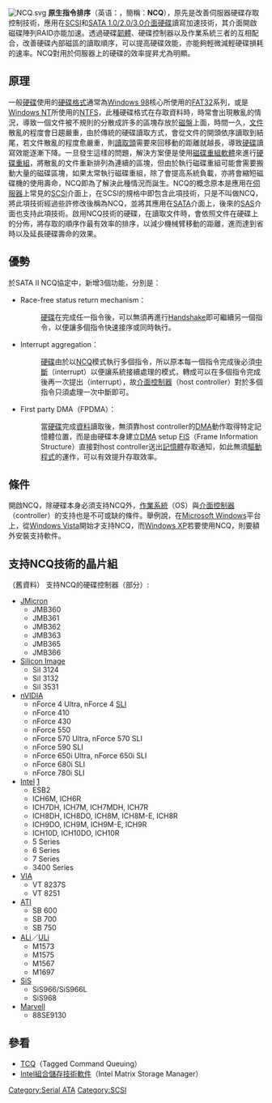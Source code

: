 {{Unreferenced|time=2021-06-10T10:57:42+00:00}}
{{NoteTA|G1=IT}}
[[File:NCQ.svg|thumb]]
'''原生指令排序'''（英语：{{lang|en|'''Native Command Queuing'''}}，簡稱：'''NCQ'''），原先是改善伺服器硬碟存取控制技術，應用在[[SCSI|SCSI]]和[[SATA|SATA 1.0/2.0/3.0介面]][[硬碟|硬碟]]讀寫加速技術，其介面開啟磁碟陣列RAID亦能加速。透過硬碟[[韌體|韌體]]、硬碟控制器以及作業系統三者的互相配合，改善硬碟內部磁區的讀取順序，可以提高硬碟效能，亦能夠輕微減輕硬碟損耗的速率。NCQ對用於伺服器上的硬碟的效率提昇尤為明顯。

== 原理 ==

一般[[硬碟|硬碟]]使用的[[硬碟格式|硬碟格式]]通常為[[Windows_98|Windows 98]]核心所使用的[[FAT32|FAT32]]系列，或是[[Windows_NT|Windows NT]]所使用的[[NTFS|NTFS]]，此種硬碟格式在存取資料時，時常會出現散亂的情況，導致一個文件被不規則的分散成許多的區塊存放於[[磁盤|磁盤]]上面，時間一久，[[文件|文件]]散亂的程度會日趨嚴重，由於傳統的硬碟讀取方式，會從文件的開頭依序讀取到結尾，若文件散亂的程度愈嚴重，則[[讀取頭|讀取頭]]需要來回移動的距離就越長，導致[[硬碟|硬碟]]讀寫效能逐漸下降。一旦發生這樣的問題，解決方案便是使用[[磁碟重組軟體|磁碟重組軟體]]來進行[[硬碟重組|硬碟重組]]，將散亂的文件重新排列為連續的區塊，但由於執行磁碟重組可能會需要搬動大量的磁碟區塊，如果太常執行磁碟重組，除了會提高系統負載，亦將會縮短磁碟機的使用壽命，NCQ即為了解決此種情況而誕生。NCQ的概念原本是應用在[[伺服器|伺服器]]上常見的[[SCSI|SCSI]]介面上，在SCSI的規格中即包含此項技術，只是不叫做NCQ，將此項技術經過些許修改後稱為NCQ，並將其應用在[[SATA|SATA]]介面上，後來的[[SAS|SAS]]介面也支持此項技術。啟用NCQ技術的硬碟，在讀取文件時，會依照文件在硬碟上的分佈，將存取的順序作最有效率的排序，以減少機械臂移動的距離，進而達到省時以及延長硬碟壽命的效果。

== 優勢 ==

於SATA II NCQ協定中，新增3個功能，分別是：
*Race-free status return mechanism：
*:[[硬碟|硬碟]]在完成任一指令後，可以無須再進行[[握手_(技術)|Handshake]]即可繼續另一個指令，以便讓多個指令快速接序或同時執行。
*Interrupt aggregation：
*:[[硬碟|硬碟]]由於以[[NCQ|NCQ]]模式執行多個指令，所以原本每一個指令完成後必須[[中斷|中斷]]（interrupt）以便讓系統接續處理的模式，轉成可以在多個指令完成後再一次提出（interrupt），故[[介面控制器|介面控制器]]（host controller）對於多個指令只須處理一次中斷即可。
*First party DMA（FPDMA）：
*:當[[硬碟|硬碟]]完成[[資料|資料]]讀取後，無須靠host controller的[[DMA|DMA]]動作取得特定記憶體位置，而是由硬碟本身建立[[DMA|DMA]] setup [[FIS|FIS]]（Frame Information Structure）直接對host controller送出[[記憶體|記憶體]]存取通知，如此無須[[驅動程式|驅動程式]]的運作，可以有效提升存取效率。

== 條件 ==

開啟NCQ，除硬碟本身必須支持NCQ外，[[作業系統|作業系統]]（OS）與[[介面控制器|介面控制器]]（controller）的支持也是不可或缺的條件。舉例說，在[[Microsoft_Windows|Microsoft Windows]]平台上，從[[Windows_Vista|Windows Vista]]開始才支持NCQ，而[[Windows_XP|Windows XP]]若要使用NCQ，則要額外安裝支持軟件。

== 支持NCQ技術的晶片組 ==
（舊資料）
支持NCQ的硬碟控制器（部分）:
*[[JMicron|JMicron]]
**JMB360
**JMB361
**JMB362
**JMB363
**JMB365
**JMB366
*[[Silicon_Image|Silicon Image]]
**SiI 3124
**SiI 3132
**SiI 3531
*[[nVIDIA|nVIDIA]]
**nForce 4 Ultra, nForce 4 [[SLI|SLI]]
**nForce 410
**nForce 430
**nForce 550
**nForce 570 Ultra, nForce 570 SLI
**nForce 590 SLI
**nForce 650i Ultra, nForce 650i SLI
**nForce 680i SLI
**nForce 780i SLI
*[[Intel|Intel]] [http://www.intel.com/support/chipsets/imst/sb/CS-012304.htm] {{Wayback|url=http://www.intel.com/support/chipsets/imst/sb/CS-012304.htm |date=20100311072237 }}
**ESB2
**ICH6M, ICH6R
**ICH7DH, ICH7M, ICH7MDH, ICH7R
**ICH8DH, ICH8DO, ICH8M, ICH8M-E, ICH8R
**ICH9DO, ICH9M, ICH9M-E, ICH9R
**ICH10D, ICH10DO, ICH10R
**5 Series
**6 Series
**7 Series
**3400 Series
*[[VIA|VIA]]
**VT 8237S
**VT 8251
*[[ATI|ATI]]
**SB 600
**SB 700
**SB 750
*[[ALi|ALi]]／[[ULi|ULi]]
**M1573
**M1575
**M1567
**M1697
*[[SiS|SiS]]
**SiS966/SiS966L
**SiS968
*[[Marvell|Marvell]]
**88SE9130

== 參看 ==
* [[TCQ|TCQ]]（Tagged Command Queuing）
* [[Intel組合儲存技術軟件|Intel組合儲存技術軟件]]（Intel Matrix Storage Manager）

[[Category:Serial_ATA|Category:Serial ATA]]
[[Category:SCSI|Category:SCSI]]